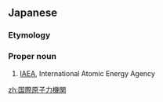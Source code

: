 ==Japanese==
{{ja-kanjitab|こく|さい|げん|し|りょく|き|かん|yomi=o}}
{{wikipedia|lang=ja}}

===Etymology===
{{compound|lang=ja|sort=こくさいげんしりょくきかん|国際|tr1=kokusai|t1=international|原子力|tr2=genshiryoku|t2=atomic energy|機関|tr3=kikan|t3=agency}}

===Proper noun===
{{ja-pos|こくさい げんしりょく きかん|proper}}

# [[IAEA]], International Atomic Energy Agency

[[zh:国際原子力機関]]